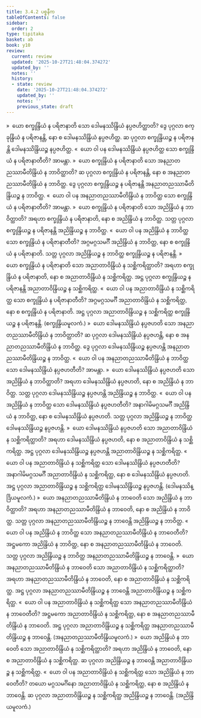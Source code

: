 ```yaml
---
title: 3.4.2 ပစ္စနီက
tableOfContents: false
sidebar:
  order: 2
type: tipitaka
basket: ab
book: y10
review:
  current: review
  updated: '2025-10-27T21:48:04.374272'
  updated_by: ''
  notes: ''
  history:
  - state: review
    date: '2025-10-27T21:48:04.374272'
    updated_by: ''
    notes: ''
    previous_state: draft
---
```



<ReviewStatus review={frontmatter.review} showDetails={true} />

<HypothesisAnnotation frontmatter={frontmatter} />

<DynamicBreadcrumb />

<Division number="463" book="y10" e="ch" v="35" p="320">

<Paragraph number="4238" book="y10">
»  ယော စက္ခုန္ဒြိယံ န ပရိဇာနာတိ သော ဒေါမနဿိန္ဒြိယံ နပ္ပဇဟိတ္ထာတိ?
</Paragraph>

<Paragraph number="4239" book="y10">
ဒွေ ပုဂ္ဂလာ စက္ခုန္ဒြိယံ န ပရိဇာနန္တိ, နော စ ဒေါမနဿိန္ဒြိယံ နပ္ပဇဟိတ္ထ. ဆ ပုဂ္ဂလာ စက္ခုန္ဒြိယဉ္စ န ပရိဇာနန္တိ ဒေါမနဿိန္ဒြိယဉ္စ နပ္ပဇဟိတ္ထ.
</Paragraph>

<Paragraph number="4240" book="y10">
«  ယော ဝါ ပန ဒေါမနဿိန္ဒြိယံ နပ္ပဇဟိတ္ထ သော စက္ခုန္ဒြိယံ န ပရိဇာနာတီတိ? အာမန္တာ.
</Paragraph>

<Paragraph number="4241" book="y10">
»  ယော စက္ခုန္ဒြိယံ န ပရိဇာနာတိ သော အနညာတညဿာမီတိန္ဒြိယံ န ဘာဝိတ္ထာတိ?
</Paragraph>

<Paragraph number="4242" book="y10">
ဆ ပုဂ္ဂလာ စက္ခုန္ဒြိယံ န ပရိဇာနန္တိ, နော စ အနညာတညဿာမီတိန္ဒြိယံ န ဘာဝိတ္ထ. ဒွေ ပုဂ္ဂလာ စက္ခုန္ဒြိယဉ္စ န ပရိဇာနန္တိ အနညာတညဿာမီတိန္ဒြိယဉ္စ န ဘာဝိတ္ထ.
</Paragraph>

<Paragraph number="4243" book="y10">
«  ယော ဝါ ပန အနညာတညဿာမီတိန္ဒြိယံ န ဘာဝိတ္ထ သော စက္ခုန္ဒြိယံ န ပရိဇာနာတီတိ? အာမန္တာ.
</Paragraph>

<Paragraph number="4244" book="y10">
»  ယော စက္ခုန္ဒြိယံ န ပရိဇာနာတိ သော အညိန္ဒြိယံ န ဘာဝိတ္ထာတိ?
</Paragraph>

<Paragraph number="4245" book="y10">
အရဟာ စက္ခုန္ဒြိယံ န ပရိဇာနာတိ, နော စ အညိန္ဒြိယံ န ဘာဝိတ္ထ. သတ္တ ပုဂ္ဂလာ စက္ခုန္ဒြိယဉ္စ န ပရိဇာနန္တိ အညိန္ဒြိယဉ္စ န ဘာဝိတ္ထ.
</Paragraph>

<Paragraph number="4246" book="y10">
«  ယော ဝါ ပန အညိန္ဒြိယံ န ဘာဝိတ္ထ သော စက္ခုန္ဒြိယံ န ပရိဇာနာတီတိ?
</Paragraph>

<Paragraph number="4247" book="y10">
အဂ္ဂမဂ္ဂသမင်္ဂီ အညိန္ဒြိယံ န ဘာဝိတ္ထ, နော စ စက္ခုန္ဒြိယံ န ပရိဇာနာတိ. သတ္တ ပုဂ္ဂလာ အညိန္ဒြိယဉ္စ န ဘာဝိတ္ထ စက္ခုန္ဒြိယဉ္စ န ပရိဇာနန္တိ.
</Paragraph>

<Paragraph number="4248" book="y10">
»  ယော စက္ခုန္ဒြိယံ န ပရိဇာနာတိ သော အညာတာဝိန္ဒြိယံ န သစ္ဆိကရိတ္ထာတိ?
</Paragraph>

<Paragraph number="4249" book="y10">
အရဟာ စက္ခုန္ဒြိယံ န ပရိဇာနာတိ, နော စ အညာတာဝိန္ဒြိယံ န သစ္ဆိကရိတ္ထ. အဋ္ဌ ပုဂ္ဂလာ စက္ခုန္ဒြိယဉ္စ န ပရိဇာနန္တိ အညာတာဝိန္ဒြိယဉ္စ န သစ္ဆိကရိတ္ထ.
</Paragraph>

<Paragraph number="4250" book="y10">
«  ယော ဝါ ပန အညာတာဝိန္ဒြိယံ န သစ္ဆိကရိတ္ထ သော စက္ခုန္ဒြိယံ န ပရိဇာနာတီတိ?
</Paragraph>

<Paragraph number="4251" book="y10">
အဂ္ဂမဂ္ဂသမင်္ဂီ အညာတာဝိန္ဒြိယံ န သစ္ဆိကရိတ္ထ, နော စ စက္ခုန္ဒြိယံ န ပရိဇာနာတိ. အဋ္ဌ ပုဂ္ဂလာ အညာတာဝိန္ဒြိယဉ္စ န သစ္ဆိကရိတ္ထ စက္ခုန္ဒြိယဉ္စ န ပရိဇာနန္တိ. (စက္ခုန္ဒြိယမူလကံ.)
</Paragraph>

</Division>
<Division number="464" book="y10" e="ch" v="35" p="321">

<Paragraph number="4252" book="y10">
»  ယော ဒေါမနဿိန္ဒြိယံ နပ္ပဇဟတိ သော အနညာတညဿာမီတိန္ဒြိယံ န ဘာဝိတ္ထာတိ?
</Paragraph>

<Paragraph number="4253" book="y10">
ဆ ပုဂ္ဂလာ ဒေါမနဿိန္ဒြိယံ နပ္ပဇဟန္တိ, နော စ အနညာတညဿာမီတိန္ဒြိယံ န ဘာဝိတ္ထ. ဒွေ ပုဂ္ဂလာ ဒေါမနဿိန္ဒြိယဉ္စ နပ္ပဇဟန္တိ အနညာတညဿာမီတိန္ဒြိယဉ္စ န ဘာဝိတ္ထ.
</Paragraph>

<Paragraph number="4254" book="y10">
«  ယော ဝါ ပန အနညာတညဿာမီတိန္ဒြိယံ န ဘာဝိတ္ထ သော ဒေါမနဿိန္ဒြိယံ နပ္ပဇဟတီတိ? အာမန္တာ.
</Paragraph>

<Paragraph number="4255" book="y10">
»  ယော ဒေါမနဿိန္ဒြိယံ နပ္ပဇဟတိ သော အညိန္ဒြိယံ န ဘာဝိတ္ထာတိ?
</Paragraph>

<Paragraph number="4256" book="y10">
အရဟာ ဒေါမနဿိန္ဒြိယံ နပ္ပဇဟတိ, နော စ အညိန္ဒြိယံ န ဘာဝိတ္ထ. သတ္တ ပုဂ္ဂလာ ဒေါမနဿိန္ဒြိယဉ္စ နပ္ပဇဟန္တိ အညိန္ဒြိယဉ္စ န ဘာဝိတ္ထ.
</Paragraph>

<Paragraph number="4257" book="y10">
«  ယော ဝါ ပန အညိန္ဒြိယံ န ဘာဝိတ္ထ သော ဒေါမနဿိန္ဒြိယံ နပ္ပဇဟတီတိ?
</Paragraph>

<Paragraph number="4258" book="y10">
အနာဂါမိမဂ္ဂသမင်္ဂီ အညိန္ဒြိယံ န ဘာဝိတ္ထ, နော စ ဒေါမနဿိန္ဒြိယံ နပ္ပဇဟတိ. သတ္တ ပုဂ္ဂလာ အညိန္ဒြိယဉ္စ န ဘာဝိတ္ထ ဒေါမနဿိန္ဒြိယဉ္စ နပ္ပဇဟန္တိ.
</Paragraph>

<Paragraph number="4259" book="y10">
»  ယော ဒေါမနဿိန္ဒြိယံ နပ္ပဇဟတိ သော အညာတာဝိန္ဒြိယံ န သစ္ဆိကရိတ္ထာတိ?
</Paragraph>

<Paragraph number="4260" book="y10">
အရဟာ ဒေါမနဿိန္ဒြိယံ နပ္ပဇဟတိ, နော စ အညာတာဝိန္ဒြိယံ န သစ္ဆိကရိတ္ထ. အဋ္ဌ ပုဂ္ဂလာ ဒေါမနဿိန္ဒြိယဉ္စ နပ္ပဇဟန္တိ အညာတာဝိန္ဒြိယဉ္စ န သစ္ဆိကရိတ္ထ.
</Paragraph>

<Paragraph number="4261" book="y10">
«  ယော ဝါ ပန အညာတာဝိန္ဒြိယံ န သစ္ဆိကရိတ္ထ သော ဒေါမနဿိန္ဒြိယံ နပ္ပဇဟတီတိ?
</Paragraph>

<Paragraph number="4262" book="y10">
အနာဂါမိမဂ္ဂသမင်္ဂီ အညာတာဝိန္ဒြိယံ န သစ္ဆိကရိတ္ထ, နော စ ဒေါမနဿိန္ဒြိယံ နပ္ပဇဟတိ. အဋ္ဌ ပုဂ္ဂလာ အညာတာဝိန္ဒြိယဉ္စ န သစ္ဆိကရိတ္ထ ဒေါမနဿိန္ဒြိယဉ္စ နပ္ပဇဟန္တိ. (ဒေါမနဿိန္ဒြိယမူလကံ.)
</Paragraph>

</Division>
<Division number="465" book="y10" e="ch" v="35" p="322">

<Paragraph number="4263" book="y10">
»  ယော အနညာတညဿာမီတိန္ဒြိယံ န ဘာဝေတိ သော အညိန္ဒြိယံ န ဘာဝိတ္ထာတိ?
</Paragraph>

<Paragraph number="4264" book="y10">
အရဟာ အနညာတညဿာမီတိန္ဒြိယံ န ဘာဝေတိ, နော စ အညိန္ဒြိယံ န ဘာဝိတ္ထ. သတ္တ ပုဂ္ဂလာ အနညာတညဿာမီတိန္ဒြိယဉ္စ န ဘာဝေန္တိ အညိန္ဒြိယဉ္စ န ဘာဝိတ္ထ.
</Paragraph>

<Paragraph number="4265" book="y10">
«  ယော ဝါ ပန အညိန္ဒြိယံ န ဘာဝိတ္ထ သော အနညာတညဿာမီတိန္ဒြိယံ န ဘာဝေတီတိ?
</Paragraph>

<Paragraph number="4266" book="y10">
အဋ္ဌမကော အညိန္ဒြိယံ န ဘာဝိတ္ထ, နော စ အနညာတညဿာမီတိန္ဒြိယံ န ဘာဝေတိ. သတ္တ ပုဂ္ဂလာ အညိန္ဒြိယဉ္စ န ဘာဝိတ္ထ အနညာတညဿာမီတိန္ဒြိယဉ္စ န ဘာဝေန္တိ.
</Paragraph>

<Paragraph number="4267" book="y10">
»  ယော အနညာတညဿာမီတိန္ဒြိယံ န ဘာဝေတိ သော အညာတာဝိန္ဒြိယံ န သစ္ဆိကရိတ္ထာတိ?
</Paragraph>

<Paragraph number="4268" book="y10">
အရဟာ အနညာတညဿာမီတိန္ဒြိယံ န ဘာဝေတိ, နော စ အညာတာဝိန္ဒြိယံ န သစ္ဆိကရိတ္ထ. အဋ္ဌ ပုဂ္ဂလာ အနညာတညဿာမီတိန္ဒြိယဉ္စ န ဘာဝေန္တိ အညာတာဝိန္ဒြိယဉ္စ န သစ္ဆိကရိတ္ထ.
</Paragraph>

<Paragraph number="4269" book="y10">
«  ယော ဝါ ပန အညာတာဝိန္ဒြိယံ န သစ္ဆိကရိတ္ထ သော အနညာတညဿာမီတိန္ဒြိယံ န ဘာဝေတီတိ?
</Paragraph>

<Paragraph number="4270" book="y10">
အဋ္ဌမကော အညာတာဝိန္ဒြိယံ န သစ္ဆိကရိတ္ထ, နော စ အနညာတညဿာမီတိန္ဒြိယံ န ဘာဝေတိ. အဋ္ဌ ပုဂ္ဂလာ အညာတာဝိန္ဒြိယဉ္စ န သစ္ဆိကရိတ္ထ အနညာတညဿာမီတိန္ဒြိယဉ္စ န ဘာဝေန္တိ. (အနညာတညဿာမီတိန္ဒြိယမူလကံ.)
</Paragraph>

</Division>
<Division number="466" book="y10" e="ch" v="35" p="322">

<Paragraph number="4271" book="y10">
»  ယော အညိန္ဒြိယံ န ဘာဝေတိ သော အညာတာဝိန္ဒြိယံ န သစ္ဆိကရိတ္ထာတိ?
</Paragraph>

<Paragraph number="4272" book="y10">
အရဟာ အညိန္ဒြိယံ န ဘာဝေတိ, နော စ အညာတာဝိန္ဒြိယံ န သစ္ဆိကရိတ္ထ. ဆ ပုဂ္ဂလာ အညိန္ဒြိယဉ္စ န ဘာဝေန္တိ အညာတာဝိန္ဒြိယဉ္စ န သစ္ဆိကရိတ္ထ.
</Paragraph>

<Paragraph number="4273" book="y10">
«  ယော ဝါ ပန အညာတာဝိန္ဒြိယံ န သစ္ဆိကရိတ္ထ သော အညိန္ဒြိယံ န ဘာဝေတီတိ?
</Paragraph>

<Paragraph number="4274" book="y10">
တယော မဂ္ဂသမင်္ဂိနော အညာတာဝိန္ဒြိယံ န သစ္ဆိကရိတ္ထ, နော စ အညိန္ဒြိယံ န ဘာဝေန္တိ. ဆ ပုဂ္ဂလာ အညာတာဝိန္ဒြိယဉ္စ န သစ္ဆိကရိတ္ထ အညိန္ဒြိယဉ္စ န ဘာဝေန္တိ. (အညိန္ဒြိယမူလကံ.)
</Paragraph>
</Division>